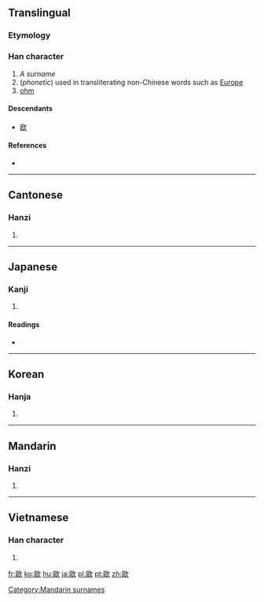 {{also|欧}}
==Translingual==
{{zh-hanzi-box|[[欧]]|歐}}
===Etymology===
{{Han compound|區|欠|ls=psc|c1=p|c2=s}}

===Han character===
{{Han char|rn=76|rad=欠|as=11|sn=15|four=7778<sub>2</sub>|canj=尸口弓人 (SRNO)}}

# ''A surname''
# (''phonetic'') used in transliterating non-Chinese words such as [[Europe]]
# [[ohm]]

====Descendants====
* [[欧]]

====References====
* {{Han ref|kx=0571.270|dkj=16185|dj=0959.210|hdz=32149.120|uh=6B50|ud=27472|bh=BCDA|bd=48346}}

----

==Cantonese==

===Hanzi===
{{yue-hanzi|jyut=|y=au<sup>1</sup>, Au<sup>1</sup>, ngau<sup>1</sup>|sim=欧}}

# {{defn|lang=yue|sort=欠11}}

----

==Japanese==

===Kanji===
{{ja-kanji|grade=|rs=欠11}}

# {{defn|lang=ja|sort=欠11}}

====Readings====
* {{ja-readings|on=[[おう]] (ō)|kun=[[はく]] (haku), [[うたう]] (utau)}}

----

==Korean==

===Hanja===
{{ko-hanja|hangeul=구|eumhun=|rv=gu|mr=ku|y=kwu}}

# {{defn|lang=ko|sort=欠11}}

----

==Mandarin==

===Hanzi===
{{cmn-hanzi|sim=欧|pin=[[ōu]] ([[ou1]]), [[Ōu]] ([[Ou1]])|wg=ou<sup>1</sup>, Ou<sup>1</sup>}}

# {{defn|lang=cmn|sort=欠11}}

----

==Vietnamese==

===Han character===
{{vi-hantu|[[âu]]|rs=欠11}}

# {{defn|lang=vi|sort=欠11}}

[[Category:Mandarin surnames]]

[[fr:歐]]
[[ko:歐]]
[[hu:歐]]
[[ja:歐]]
[[pl:歐]]
[[pt:歐]]
[[zh:歐]]